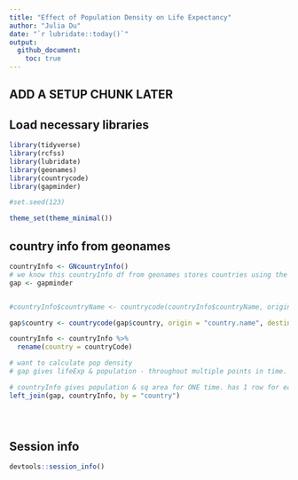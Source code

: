 ```yaml
---
title: "Effect of Population Density on Life Expectancy"
author: "Julia Du"
date: "`r lubridate::today()`"
output: 
  github_document:
    toc: true
---
```


## ADD A SETUP CHUNK LATER

## Load necessary libraries

```r
library(tidyverse)
library(rcfss)
library(lubridate)
library(geonames)
library(countrycode)
library(gapminder)

#set.seed(123)

theme_set(theme_minimal())


```

## country info from geonames
```r
countryInfo <- GNcountryInfo()
# we know this countryInfo df from geonames stores countries using the iso2c format
gap <- gapminder


#countryInfo$countryName <- countrycode(countryInfo$countryName, origin = "country.name", destination = "iso3c")

gap$country <- countrycode(gap$country, origin = "country.name", destination = "iso2c")

countryInfo <- countryInfo %>%
  rename(country = countryCode)

# want to calculate pop density
# gap gives lifeExp & population - throughout multiple points in time. so it has multiple rows for each country

# countryInfo gives population & sq area for ONE time. has 1 row for each country 
left_join(gap, countryInfo, by = "country")

```


```r

```


```r

```


```r

```

## Session info

```r
devtools::session_info()
```
